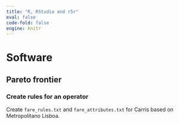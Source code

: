 ```yaml
---
title: "R, RStudio and r5r"
eval: false
code-fold: false
engine: knitr
---
```


# Software

## Pareto frontier

### Create rules for an operator

Create `fare_rules.txt` and `fare_attributes.txt` for Carris based on Metropolitano Lisboa.
